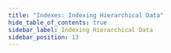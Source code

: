 ```yaml
---
title: "Indexes: Indexing Hierarchical Data"
hide_table_of_contents: true
sidebar_label: Indexing Hierarchical Data
sidebar_position: 13
---
```





<LanguageSwitcher supportedLanguages={supportedLanguages} />

<LanguageContent language="java">
   <IndexingHierarchicalDataJava />
</LanguageContent>

<LanguageContent language="nodejs">
   <IndexingHierarchicalDataNodejs />
</LanguageContent>

<LanguageContent language="csharp">
   <IndexingHierarchicalDataCsharp />
</LanguageContent>


<!---
### Indexes
- [Indexing Basics](../indexes/indexing-basics)
- [Indexing Related Documents](../indexes/indexing-related-documents)
- [Indexing Spatial Data](../indexes/indexing-spatial-data)
- [Indexing Polymorphic Data](../indexes/indexing-polymorphic-data)

### Querying
- [Basics](../indexes/querying/basics)
- [Query Overview](../client-api/session/querying/how-to-query)


-->